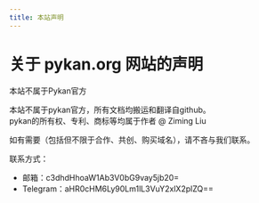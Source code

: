 ```yaml
---
title: 本站声明
---
```


# 关于 pykan.org 网站的声明

<Callout type="warning" emoji="⚠️">
 本站不属于Pykan官方
</Callout>


本站不属于pykan官方，所有文档均搬运和翻译自github。  
pykan的所有权、专利、商标等均属于作者 @ Ziming Liu 

如有需要（包括但不限于合作、共创、购买域名），请不吝与我们联系。

联系方式：

- 邮箱：c3dhdHhoaW1Ab3V0bG9vay5jb20=
- Telegram：aHR0cHM6Ly90Lm1lL3VuY2xlX2plZQ==


 
